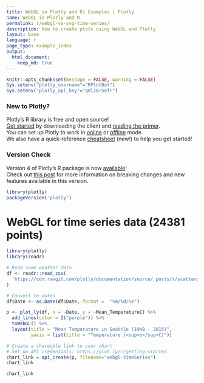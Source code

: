 ```yaml
---
title: WebGL in Plotly and R| Examples | Plotly
name: WebGL in Plotly and R
permalink: r/webgl-vs-svg-time-series/
description: How to create plots using WebGL and Plotly
layout: base
language: r
page_type: example_index
output: 
  html_document:
    keep_md: true
---
```


```r
knitr::opts_chunk$set(message = FALSE, warning = FALSE)
Sys.setenv("plotly_username"="RPlotBot")
Sys.setenv("plotly_api_key"="q0lz6r5efr")
```

### New to Plotly?

Plotly's R library is free and open source!<br>
[Get started](https://plot.ly/r/getting-started/) by downloading the client and [reading the primer](https://plot.ly/r/getting-started/).<br>
You can set up Plotly to work in [online](https://plot.ly/r/getting-started/#hosting-graphs-in-your-online-plotly-account) or [offline](https://plot.ly/r/offline/) mode.<br>
We also have a quick-reference [cheatsheet](https://images.plot.ly/plotly-documentation/images/r_cheat_sheet.pdf) (new!) to help you get started!

### Version Check

Version 4 of Plotly's R package is now [available](https://plot.ly/r/getting-started/#installation)!<br>
Check out [this post](http://moderndata.plot.ly/upgrading-to-plotly-4-0-and-above/) for more information on breaking changes and new features available in this version.

```r
library(plotly)
packageVersion('plotly')
```

# WebGL for time series data (24381 points)

```r
library(plotly)
library(readr)

# Read some weather data
df <- readr::read_csv(
  'https://cdn.rawgit.com/plotly/documentation/source/_posts/r/scattergl/weather-data.csv'
)

# Convert to dates
df$Date <- as.Date(df$Date, format =  "%m/%d/%Y")

p <- plot_ly(df, x = ~Date, y = ~Mean_TemperatureC) %>% 
  add_lines(color = I("purple")) %>%
  toWebGL() %>%
  layout(title = "Mean Temparature in Seattle (1948 - 2015)",
         yaxis = list(title = "Temperature (<sup>o</sup>C)"))

# Create a shareable link to your chart
# Set up API credentials: https://plot.ly/r/getting-started
chart_link = api_create(p, filename="webgl-timeSeries")
chart_link
```

```r
chart_link
```
